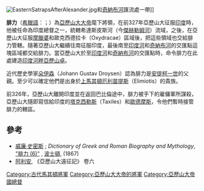 [[Image:EasternSatrapsAfterAlexander.jpg|thumb]]和[[奇納布河|奇納布河]]匯流處一帶]]

'''腓力'''（[[希臘語|希臘語]]：{{lang|el|Φιλιππoς}}；{{bd|？||前326年|catIdx=P}}）為[[亞歷山大大帝|亞歷山大大帝]]麾下將領，在前327年亞歷山大征服[[印度|印度]]時，他被任命為印度總督之一，統轄希達斯皮斯河（今[[傑赫勒姆河|傑赫勒姆河]]）流域，之後，在亞歷山大征服[[摩臘婆|摩臘婆]]和歐克西德拉卡（Oxydracae）區域後，把這些領域也交給腓力管轄。隨著亞歷山大繼續往南征服印度，最後南至[[印度河|印度河]]和[[奇納布河|奇納布河]]的交匯點這塊區域都交給腓力。當亞歷山大於至[[印度河|印度河]]和[[奇納布河|奇納布河]]的交匯點時，命令腓力在此處建造[[印度河畔亞歷山卓|印度河畔亞歷山卓]]。

近代歷史學家[[約翰·古斯塔夫·朵伊森|朵伊森]]（Johann Gustav Droysen）認為腓力是[[安提柯一世|安提柯一世]]的父親。至少可以確定他們是出身於[[上馬其頓|上馬其頓]][[厄利苗提斯|厄利苗提斯]]（Elimiotis）的貴族。

前326年，亞歷山大離開印度並在返回巴比倫途中，腓力被手下的雇傭軍所謀殺，亞歷山大隨即寫信給印度的[[塔克西勒斯|塔克西勒斯]]（Taxiles）和[[歐德摩斯_(將軍)|歐德摩斯]]，令他們暫時接管腓力的轄區。

==參考==
*[[威廉·史密斯|威廉·史密斯]] ; ''Dictionary of Greek and Roman Biography and Mythology'', [http://www.ancientlibrary.com/smith-bio/2603.html "腓力 (6)"] {{Wayback|url=http://www.ancientlibrary.com/smith-bio/2603.html |date=20110605084010 }}, [[波士頓|波士頓]], (1867)
*[[阿利安|阿利安]], 《亞歷山大遠征記》 卷六

[[Category:古代馬其頓將軍|Category:古代馬其頓將軍]]
[[Category:亞歷山大大帝的將軍|Category:亞歷山大大帝的將軍]]
[[Category:亞歷山大帝國總督|Category:亞歷山大帝國總督]]